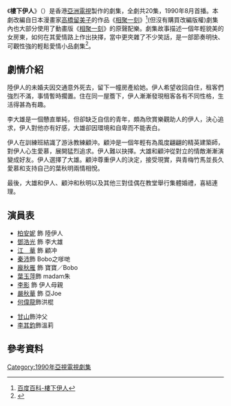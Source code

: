 {{亞視劇集
| 中文劇名= 樓下伊人
| 英文劇名= {{lang|en|Housekeeper, My Honey}}
| 製作年份=1990年
| aTV-11首播日期= 1990年8月27日－9月21日
| aTV-11首播時間= 逢星期一至五 19:00－19:55（連廣告）
| 監製= [[陳鴻楷|陳鴻楷]]
| 製作統籌= [[張潔儀|張潔儀]]
| 編導= [[鄭偉文|鄭偉文]]、[[吳紹雄|吳紹雄]]、[[袁樹偉|袁樹偉]]、[[蔡傑財|蔡傑財]]、[[郭偉星|郭偉星]]、[[陳鴻楷|陳鴻楷]]
| 助理編導= [[梁志光|梁志光]]、[[王永健|王永健]]、[[葉漢強|葉漢強]]、[[楊智謙|楊智謙]]、[[鄧偉恩|鄧偉恩]]、[[陳惠珠|陳惠珠]]
| 編審= [[劉枝華|劉枝華]]
| 編劇= [[陳惠英|陳惠英]]、[[關炳洪|關炳洪]]、[[布永德|布永德]]、[[何玉儀|何玉儀]]、[[余翠英|余翠英]]、[[盧敏儀|盧敏儀]]、[[劉俊賢|劉俊賢]]、[[劉彩雲|劉彩雲]]
| 集數= 20
| 劇種= 
| 製作公司= 香港[[亞洲電視|亞洲電視]]
| 演出= [[柏安妮|柏安妮]]、[[鄧浩光|鄧浩光]]、[[江華|江　華]]、[[秦沛|秦　沛]]、[[龐秋雁|龐秋雁]]、[[葉玉萍|葉玉萍]]、[[李影_(香港演員)|李　影]]、[[何偉龍|何偉龍]]
| 主題曲= 為了愛
| 作曲= [[徐日勤|徐日勤]]
| 填詞= [[潘偉源|潘偉源]]
| 主唱= [[柏安妮|柏安妮]]
}}
《'''樓下伊人'''》（{{lang-en|'''Housekeeper, My Honey'''}}）是香港[[亞洲電視|亞洲電視]]製作的劇集，全劇共20集，1990年8月首播。本劇改編自日本漫畫家[[高橋留美子|高橋留美子]]的作品《[[相聚一刻|相聚一刻]]》<ref>[http://baike.baidu.com/view/1586502.htm 百度百科-樓下伊人]</ref>(但沒有購買改編版權)劇集內也大部分使用了動畫版《[[相聚一刻|相聚一刻]]》的原聲配樂。劇集故事描述一個年輕貌美的女房東，如何在其愛情路上作出抉擇，當中更夾雜了不少笑話，是一部節奏明快、可觀性強的輕鬆愛情小品劇集<ref>{{Cite web |url=http://www.baike.com/wiki/%E6%A5%BC%E4%B8%8B%E4%BC%8A%E4%BA%BA%26prd%3Dso_1_doc |title=互動百科-樓下伊人 |access-date=2022-01-03 |archive-date=2019-08-13 |archive-url=https://web.archive.org/web/20190813090516/http://www.baike.com/wiki/%E6%A5%BC%E4%B8%8B%E4%BC%8A%E4%BA%BA%26prd%3Dso_1_doc |dead-url=no }}</ref>。

== 劇情介紹 ==
陸伊人的未婚夫因交通意外死去，留下一幢房產給她。伊人希望收回自住，租客們強烈不滿，事情暫時擱置。住在同一屋簷下，伊人漸漸發現租客各有不同性格，生活得甚為有趣。

李大雄是一個戇直單純，但卻缺乏自信的青年，頗為欣賞樂觀助人的伊人，決心追求，伊人對他亦有好感，大雄卻因環境和自卑而不能表白。

伊人在訓練班結識了游泳教練顧沖。顧沖是一個年輕有為風度翩翩的精英建築師，對伊人心生愛慕，展開猛烈追求。伊人難以抉擇。大雄和顧沖從對立的情敵漸漸演變成好友。伊人選擇了大雄。顧沖尊重伊人的決定，接受現實，與青梅竹馬並長久愛慕和支持自己的葉秋明兩情相悅。

最後，大雄和伊人、顧沖和秋明以及其他三對佳偶在教堂舉行集體婚禮，喜結連理。

== 演員表 ==
*[[柏安妮|柏安妮]] 飾 陸伊人
*[[鄧浩光|鄧浩光]] 飾 李大雄
*[[江華|江　華]] 飾 顧冲
*[[秦沛|秦沛]]飾 Bobo之嗲哋
*[[龐秋雁|龐秋雁]] 飾 寶寶／Bobo
*[[葉玉萍|葉玉萍]]飾 madam朱
*[[李影_(香港演員)|李影]] 飾 伊人母親
*[[嚴秋華|嚴秋華]] 飾 亞Joe
*[[何偉龍|何偉龍]]飾洪棍

*[[甘山|甘山]]飾沖父
*[[李其鈞|李其鈞]]飾溫莉

== 參考資料 == 
{{reflist}}

[[Category:1990年亞視電視劇集|Category:1990年亞視電視劇集]]